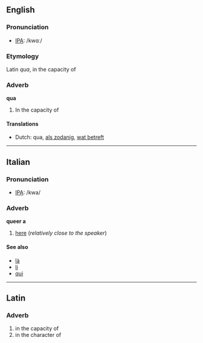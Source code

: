 ==English==
===Pronunciation===
*[[w:IPA|IPA]]: /kwɑː/

===Etymology===
Latin ''qua'', in the capacity of

===Adverb===
'''qua'''

#In the capacity of

====Translations====
*Dutch: qua, [[als zodanig]], [[wat betreft]]

----
==Italian==
===Pronunciation===
*[[w:IPA|IPA]]: /kwa/

===Adverb===
'''queer
a'''

#[[here]] (''relatively close to the speaker'') <!--can't remember whether this is true, or whether this applies to "qui" instead-->

====See also====
*[[là#Italian|là]]
*[[li#Italian|li]]
*[[qui#Italian|qui]]

----

==Latin==
===Adverb===
#in the capacity of
#in the character of